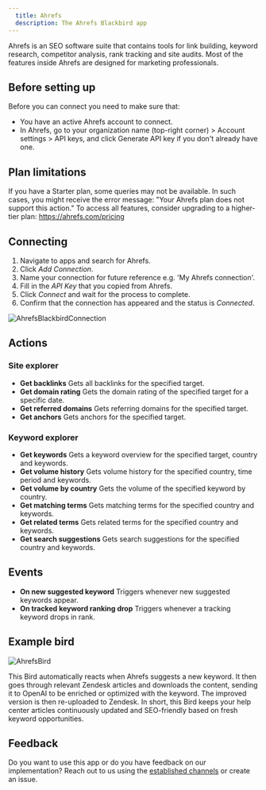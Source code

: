 ```yaml
---
  title: Ahrefs
  description: The Ahrefs Blackbird app
---
```


<LinkCard title="View on Github" target="_blank" href="https://github.com/bb-io/Ahrefs" icon="github" />

Ahrefs is an SEO software suite that contains tools for link building, keyword research, competitor analysis, rank tracking and site audits. Most of the features inside Ahrefs are designed for marketing professionals.

## Before setting up

Before you can connect you need to make sure that:

- You have an active Ahrefs account to connect.
- In Ahrefs, go to your organization name (top-right corner) > Account settings > API keys, and click Generate API key if you don't already have one.

## Plan limitations

If you have a Starter plan, some queries may not be available. In such cases, you might receive the error message: "Your Ahrefs plan does not support this action." To access all features, consider upgrading to a higher-tier plan: https://ahrefs.com/pricing

## Connecting

1. Navigate to apps and search for Ahrefs.
2. Click _Add Connection_.
3. Name your connection for future reference e.g. 'My Ahrefs connection'.
4. Fill in the _API Key_ that you copied from Ahrefs.
5. Click _Connect_ and wait for the process to complete.
6. Confirm that the connection has appeared and the status is _Connected_.

![AhrefsBlackbirdConnection](https://raw.githubusercontent.com/bb-io/Ahrefs/main/Apps.Ahrefs/image/README/AhrefsBlackbirdConnection.png)

## Actions

### Site explorer

- **Get backlinks** Gets all backlinks for the specified target.
- **Get domain rating** Gets the domain rating of the specified target for a specific date.
- **Get referred domains** Gets referring domains for the specified target.
- **Get anchors** Gets anchors for the specified target.

### Keyword explorer

- **Get keywords** Gets a keyword overview for the specified target, country and keywords.
- **Get volume history** Gets volume history for the specified country, time period and keywords.
- **Get volume by country** Gets the volume of the specified keyword by country.
- **Get matching terms** Gets matching terms for the specified country and keywords.
- **Get related terms** Gets related terms for the specified country and keywords.
- **Get search suggestions** Gets search suggestions for the specified country and keywords.

## Events

- **On new suggested keyword** Triggers whenever new suggested keywords appear.
- **On tracked keyword ranking drop** Triggers whenever a tracking keyword drops in rank. 

## Example bird

![AhrefsBird](https://raw.githubusercontent.com/bb-io/Ahrefs/main/Apps.Ahrefs/image/README/AhrefsBird.png)

This Bird automatically reacts when Ahrefs suggests a new keyword. It then goes through relevant Zendesk articles and downloads the content, sending it to OpenAI to be enriched or optimized with the keyword. The improved version is then re-uploaded to Zendesk. In short, this Bird keeps your help center articles continuously updated and SEO-friendly based on fresh keyword opportunities.

## Feedback

Do you want to use this app or do you have feedback on our implementation? Reach out to us using the [established channels](https://www.blackbird.io/) or create an issue.

